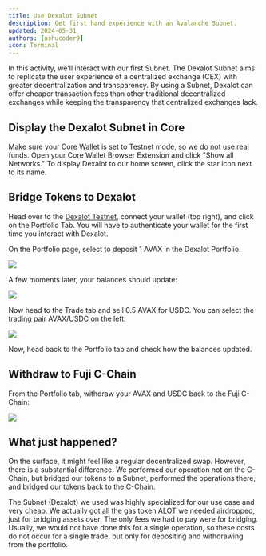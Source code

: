 ```yaml
---
title: Use Dexalot Subnet
description: Get first hand experience with an Avalanche Subnet.
updated: 2024-05-31
authors: [ashucoder9]
icon: Terminal
---
```


In this activity, we'll interact with our first Subnet. The Dexalot Subnet aims to replicate the user experience of a centralized exchange (CEX) with greater decentralization and transparency. By using a Subnet, Dexalot can offer cheaper transaction fees than other traditional decentralized exchanges while keeping the transparency that centralized exchanges lack.

## Display the Dexalot Subnet in Core

Make sure your Core Wallet is set to Testnet mode, so we do not use real funds. Open your Core Wallet Browser Extension and click "Show all Networks." To display Dexalot to our home screen, click the star icon next to its name.

## Bridge Tokens to Dexalot

Head over to the [Dexalot Testnet](https://app.dexalot-test.com/trade), connect your wallet (top right), and click on the Portfolio Tab. You will have to authenticate your wallet for the first time you interact with Dexalot.

On the Portfolio page, select to deposit 1 AVAX in the Dexalot Portfolio.

![](/course/avalanche-fundamentals/15.png)

A few moments later, your balances should update:

![](/course/avalanche-fundamentals/16.png)

Now head to the Trade tab and sell 0.5 AVAX for USDC. You can select the trading pair AVAX/USDC on the left:

![](/course/avalanche-fundamentals/17.png)

Now, head back to the Portfolio tab and check how the balances updated.

## Withdraw to Fuji C-Chain

From the Portfolio tab, withdraw your AVAX and USDC back to the Fuji C-Chain:

![](/course/avalanche-fundamentals/18.png)

## What just happened?

On the surface, it might feel like a regular decentralized swap. However, there is a substantial difference. We performed our operation not on the C-Chain, but bridged our tokens to a Subnet, performed the operations there, and bridged our tokens back to the C-Chain.

The Subnet (Dexalot) we used was highly specialized for our use case and very cheap. We actually got all the gas token ALOT we needed airdropped, just for bridging assets over. The only fees we had to pay were for bridging. Usually, we would not have done this for a single operation, so these costs do not occur for a single trade, but only for depositing and withdrawing from the portfolio.
